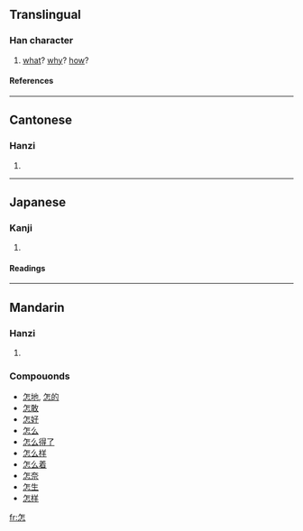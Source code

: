 ==Translingual==
===Han character===
{{Han char|rn=61|rad=心|as=05|sn=9|four=8033<sub>1</sub>|canj=人尸心 (OSP)}}
# [[what]]? [[why]]? [[how]]?
====References====
{{Han ref|kx=0379.170|dkj=10431|dj=0708.010|hdz=42280.100|uh=600E|ud=24590|bh=ABE7|bd=44007}}
----
==Cantonese==
===Hanzi===
{{yue-hanzi|jyut=|y=jam2}}
# {{defn|Cantonese}}
----
==Japanese==
===Kanji===
{{ja-kanji|grade=|rs=心05}}
# {{defn|Japanese}} 
====Readings====
{{ja-readings|on=[[しん]] (shin), [[そ]] (so)|kun=[[いかで]] (ikade)}}
----
==Mandarin==
===Hanzi===
{{cmn-hanzi|pin=[[zěn]] (zen3)|wg=tsen<sup>3</sup>}}
# {{defn|Mandarin}}

===Compouonds===
*[[怎地]], [[怎的]]
*[[怎敢]]
*[[怎好]]
*[[怎么]]
*[[怎么得了]]
*[[怎么样]]
*[[怎么着]]
*[[怎奈]]
*[[怎生]]
*[[怎样]]

[[fr:怎]]